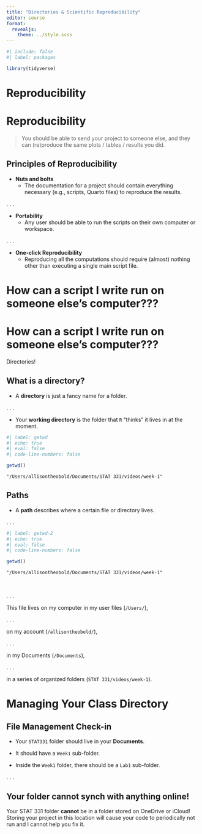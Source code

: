 ```yaml
---
title: "Directories & Scientific Reproducibility"
editor: source
format: 
  revealjs:
    theme: ../style.scss
---
```


```r
#| include: false
#| label: packages

library(tidyverse)
```

# Reproducibility

# Reproducibility

> You should be able to send your project to someone else, and they can 
(re)produce the same plots / tables / results you did. 

## Principles of Reproducibility

- **Nuts and bolts**
  + [The documentation for a project should contain everything necessary (e.g., 
  scripts, Quarto files) to reproduce the results.]{.small}  


. . .

- **Portability**
  + [Any user should be able to run the scripts on their own computer or
  workspace.]{.small}

. . .

- **One-click Reproducibility**
  + [Reproducing all the computations should require (almost) nothing other than executing a single main script file.]{.small}


# How can a script I write run on someone else's computer???

# How can a script I write run on someone else's computer???

[Directories!]{.larger}

## What is a directory?

-   A **directory** is just a fancy name for a folder.

. . .

-   Your **working directory** is the folder that `R` "thinks" it lives in at
the moment.

```r
#| label: getwd
#| echo: true
#| eval: false
#| code-line-numbers: false

getwd()
```

```
"/Users/allisontheobold/Documents/STAT 331/videos/week-1"
```

## Paths

-   A **path** describes where a certain file or directory lives.

. . .

```r
#| label: getwd-2
#| echo: true
#| eval: false
#| code-line-numbers: false

getwd()
```

```
"/Users/allisontheobold/Documents/STAT 331/videos/week-1"
```

</br> 

. . .

This file lives on my computer in my user files (`/Users/`),

. . .

on my account (`/allisontheobold/`), 

. . .

in my Documents (`/Documents`), 

. . .

in a series of organized folders (`STAT 331/videos/week-1`). 


# Managing Your Class Directory

## File Management Check-in

::: {.incremental}
- Your `STAT331` folder should live in your **Documents**.

- It should have a `Week1` sub-folder. 

- Inside the `Week1` folder, there should be a `Lab1` sub-folder. 
:::
. . .

::: callout-caution
# Your folder cannot synch with anything online! 

Your STAT 331 folder **cannot** be in a folder stored on OneDrive or iCloud!
Storing your project in this location will cause your code to periodically not
run and I cannot help you fix it.
:::
